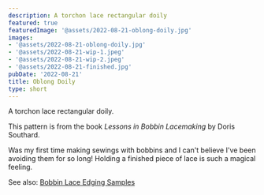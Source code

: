 ```yaml
---
description: A torchon lace rectangular doily
featured: true
featuredImage: '@assets/2022-08-21-oblong-doily.jpg'
images:
- '@assets/2022-08-21-oblong-doily.jpg'
- '@assets/2022-08-21-wip-1.jpeg'
- '@assets/2022-08-21-wip-2.jpeg'
- '@assets/2022-08-21-finished.jpg'
pubDate: '2022-08-21'
title: Oblong Doily
type: short
---
```

A torchon lace rectangular doily.

This pattern is from the book *Lessons in Bobbin Lacemaking* by Doris Southard.

Was my first time making sewings with bobbins and I can't believe I've been avoiding
them for so long! Holding a finished piece of lace is such a magical feeling.


See also: [Bobbin Lace Edging Samples](/blog/bobbin-lace-edging-samples)
